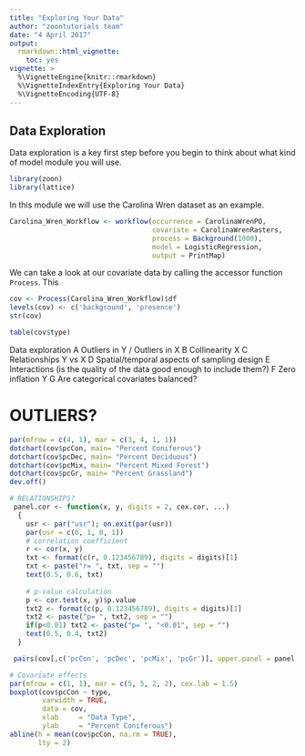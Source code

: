 ```yaml
---
title: "Exploring Your Data"
author: "zoontutorials team"
date: "4 April 2017"
output:
  rmarkdown::html_vignette:
    toc: yes
vignette: >
  %\VignetteEngine{knitr::rmarkdown}
  %\VignetteIndexEntry{Exploring Your Data}
  %\VignetteEncoding{UTF-8}
---
```


## Data Exploration
Data exploration is a key first step before you begin to think about what kind of model module you will use. 

```r
library(zoon)
library(lattice)
```

In this module we will use the Carolina Wren dataset as an example. 
```r
Carolina_Wren_Workflow <- workflow(occurrence = CarolinaWrenPO,
                                   covariate = CarolinaWrenRasters,
                                   process = Background(1000),
                                   model = LogisticRegression,
                                   output = PrintMap)
```

We can take a look at our covariate data by calling the accessor function `Process`. This  
```r
cov <- Process(Carolina_Wren_Workflow)$df
levels(cov) <- c('background', 'presence')
str(cov)
```

```r
table(cov$type)
```

Data exploration
A Outliers in Y / Outliers in X
B Collinearity X
C Relationships Y vs X
D Spatial/temporal aspects of sampling design 
E Interactions (is the quality of the data good enough to
                 include them?)
F Zero inflation Y
G Are categorical covariates balanced?

# OUTLIERS?
```r
par(mfrow = c(4, 1), mar = c(3, 4, 1, 1))
dotchart(cov$pcCon, main= "Percent Coniferous")
dotchart(cov$pcDec, main= "Percent Deciduous")
dotchart(cov$pcMix, main= "Percent Mixed Forest")
dotchart(cov$pcGr, main= "Percent Grassland")
dev.off()
```

```r
# RELATIONSHIPS?
 panel.cor <- function(x, y, digits = 2, cex.cor, ...)
  {
    usr <- par("usr"); on.exit(par(usr))
    par(usr = c(0, 1, 0, 1))
    # correlation coefficient
    r <- cor(x, y)
    txt <- format(c(r, 0.123456789), digits = digits)[1]
    txt <- paste("r= ", txt, sep = "")
    text(0.5, 0.6, txt)
    
    # p-value calculation
    p <- cor.test(x, y)$p.value
    txt2 <- format(c(p, 0.123456789), digits = digits)[1]
    txt2 <- paste("p= ", txt2, sep = "")
    if(p<0.01) txt2 <- paste("p= ", "<0.01", sep = "")
    text(0.5, 0.4, txt2)
  }

 pairs(cov[,c('pcCon', 'pcDec', 'pcMix', 'pcGr')], upper.panel = panel.cor)
```

```r
# Covariate effects
par(mfrow = c(1, 1), mar = c(5, 5, 2, 2), cex.lab = 1.5)
boxplot(cov$pcCon ~ type,
        varwidth = TRUE,
        data = cov,
        xlab     = "Data Type",
        ylab     = "Percent Coniferous")
abline(h = mean(cov$pcCon, na.rm = TRUE),
       lty = 2)
```


